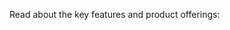 Read about the key features and product offerings:

<CardGroup cols={3}>
  <Card
    title="Key Features"
    icon="stars"
    iconType="solid"
    href="/key-features"
  ></Card>
  <Card
    title="Elementary Cloud"
    icon="cloud"
    iconType="solid"
    href="/overview/elementary-cloud"
  ></Card>
  <Card
    title="Elementary OSS"
    icon="square-terminal"
    iconType="solid"
    href="/overview/elementary-oss"
  ></Card>
</CardGroup>
